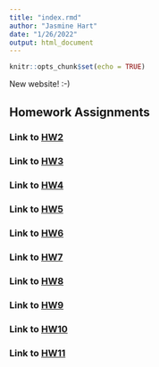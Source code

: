 ```yaml
---
title: "index.rmd"
author: "Jasmine Hart"
date: "1/26/2022"
output: html_document
---
```


```r
knitr::opts_chunk$set(echo = TRUE)
```

New website! :-)

## Homework Assignments  

### Link to [HW2](Homework_02.html)

### Link to [HW3](Homework_03.html)

### Link to [HW4](Homework_04.html)

### Link to [HW5](Homework_05.html)

### Link to [HW6](Homework_06.html)

### Link to [HW7](Homework_07.html)

### Link to [HW8](Homework_08.html)

### Link to [HW9](Homework_09.html)

### Link to [HW10](Homework_10.html)

### Link to [HW11](Homework_11.html)

